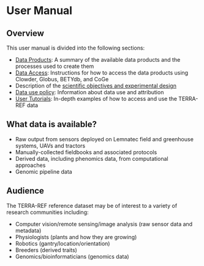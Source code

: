 # User Manual

## Overview

This user manual is divided into the following sections:

* [Data Products](data-products/): A summary of the available data products and the processes used to create them
* [Data Access](how-to-access-data/): Instructions for how to access the data products using Clowder, Globus, BETYdb, and CoGe
* Description of the [scientific objectives and experimental design](../scientific-objectives-and-experimental-design/)
* [Data use policy](data-use-policy.md): Information about data use and attribution
* [User Tutorials](../tutorials.md): In-depth examples of how to access and use the TERRA-REF data

## What data is available?

* Raw output from sensors deployed on Lemnatec field and greenhouse systems, UAVs and tractors
* Manually-collected fieldbooks and associated protocols
* Derived data, including phenomics data, from computational approaches
* Genomic pipeline data

## Audience

The TERRA-REF reference dataset may be of interest to a variety of research communities including:

* Computer vision\/remote sensing\/image analysis \(raw sensor data and metadata\)
* Physiologists \(plants and how they are growing\)
* Robotics \(gantry\/location\/orientation\)
* Breeders \(derived traits\)
* Genomics\/bioinformaticians \(genomics data\)

